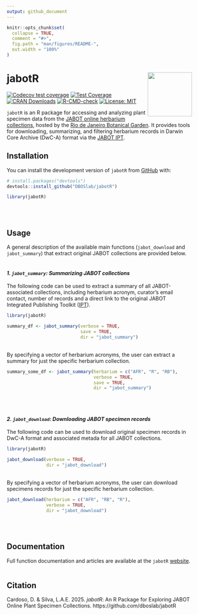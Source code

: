 ```yaml
---
output: github_document
---
```


<!-- README.md is generated from README.Rmd. Please edit that file -->

```r
knitr::opts_chunk$set(
  collapse = TRUE,
  comment = "#>",
  fig.path = "man/figures/README-",
  out.width = "100%"
)
```

# jabotR <img src="inst/figures/jabotr_hex_sticker.png" align="right" alt="" width="120" />

<!-- badges: start -->
[![Codecov test coverage](https://codecov.io/gh/DBOSlab/jabotR/graph/badge.svg)](https://app.codecov.io/gh/DBOSlab/jabotR)
[![Test Coverage](https://github.com/DBOSlab/jabotR/actions/workflows/test-coverage.yaml/badge.svg)](https://github.com/DBOSlab/jabotR/actions/workflows/test-coverage.yaml)
[![CRAN Downloads](https://cranlogs.r-pkg.org/badges/grand-total/jabotR)](https://cran.r-project.org/package=jabotR)
[![R-CMD-check](https://github.com/DBOSlab/jabotR/actions/workflows/R-CMD-check.yaml/badge.svg)](https://github.com/DBOSlab/jabotR/actions/workflows/R-CMD-check.yaml)
[![License: MIT](https://img.shields.io/badge/license-MIT-blue.svg)](LICENSE)
<!-- badges: end -->


`jabotR` is an R package for accessing and analyzing plant specimen data from the [JABOT online herbarium collections](https://jabot.jbrj.gov.br/v3/consulta.php), hosted by the [Rio de Janeiro Botanical Garden](https://www.gov.br/jbrj/pt-br). It provides tools for downloading, summarizing, and filtering herbarium records in Darwin Core Archive (DwC-A) format via the [JABOT IPT](https://ipt.jbrj.gov.br/jabot).


## Installation

You can install the development version of `jabotR` from [GitHub](https://github.com/DBOSlab/jabotR) with:

``` r
# install.packages("devtools")
devtools::install_github("DBOSlab/jabotR")
```

```r
library(jabotR)
```
\
\

## Usage

A general description of the available main functions (`jabot_download` and `jabot_summary`) that extract original JABOT collections are provided below.\
\

#### _1. `jabot_summary`: Summarizing JABOT collections_

The following code can be used to extract a summary of all JABOT-associated collections, including herbarium acronym, curator's email contact, number of records and a direct link to the original JABOT Integrated Publishing Toolkit ([IPT](https://ipt.jbrj.gov.br/jabot)).\

```r
library(jabotR)

summary_df <- jabot_summary(verbose = TRUE,
                            save = TRUE,
                            dir = "jabot_summary")
```
\
By specifying a vector of herbarium acronyms, the user can extract a summary for just the specific herbarium collection.\

```r
summary_some_df <- jabot_summary(herbarium = c("AFR", "R", "RB"),
                                 verbose = TRUE,
                                 save = TRUE,
                                 dir = "jabot_summary")
```
\
\

#### _2. `jabot_download`: Downloading JABOT specimen records_

The following code can be used to download original specimen records in DwC-A format and associated metada for all JABOT collections.\

```r
library(jabotR)

jabot_download(verbose = TRUE,
               dir = "jabot_download")
```
\
By specifying a vector of herbarium acronyms, the user can download specimens records for just the specific herbarium collection.\

```r
jabot_download(herbarium = c("AFR", "RB", "R"),
               verbose = TRUE,
               dir = "jabot_download")
```
\
\

## Documentation
Full function documentation and articles are available at the `jabotR` [website](https://dboslab.github.io/jabotR-website/).\
\

## Citation
Cardoso, D. & Silva, L.A.E. 2025. _jabotR_: An R Package for Exploring JABOT Online Plant Specimen Collections. https://github.com/dboslab/jabotR

